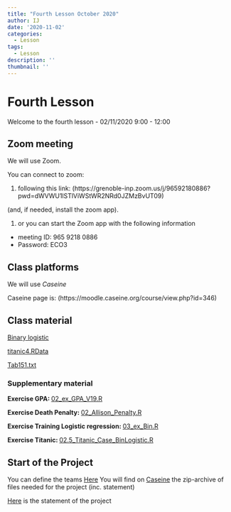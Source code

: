 ```yaml
---
title: "Fourth Lesson October 2020"
author: IJ
date: '2020-11-02'
categories:
  - Lesson
tags:
  - Lesson
description: ''
thumbnail: ''
---
```


# Fourth Lesson

Welcome to the fourth lesson - 02/11/2020 9:00 - 12:00


## Zoom meeting

We will use Zoom.

You can connect to zoom:

1. following this link: (https://grenoble-inp.zoom.us/j/96592180886?pwd=dWVWU1lSTlViWStWR2NRd0JZMzBvUT09)


(and, if needed, install the zoom app).

1. or you can start the Zoom app with the following information
  + meeting ID: 965 9218 0886
  + Password: ECO3

## Class platforms

We will use *Caseine*

Caseine page is: (https://moodle.caseine.org/course/view.php?id=346)


## Class material

[Binary logistic](/Data-pdf/020_LogisticRegression_E3.pdf)

[titanic4.RData](/Data-pdf/titanic4.RData)

[Tab151.txt](/Data-pdf/Tab151.txt)

### Supplementary material

**Exercise GPA: ** [02_ex_GPA_V19.R](/Data-pdf/02_ex_GPA_V19.R)

**Exercise Death Penalty: **[02_Allison_Penalty.R](/Data-pdf/02_Allison_Penalty.R)

**Exercise Training Logistic regression: **[03_ex_Bin.R](/Data-pdf/03_ex_Bin.R)

**Exercise Titanic: **[02.5_Titanic_Case_BinLogistic.R](/Data-pdf/02.5_Titanic_Case_BinLogistic.R)

## Start of the Project 

You can define the teams [Here](https://docs.google.com/spreadsheets/d/1Uxf_SjotuIQL4ZlF0r8_7ZaewL17Zmgbvzrh8h2OT70/edit#gid=0
)
You will find on [Caseine](https://moodle.caseine.org/course/view.php?id=346) the zip-archive of files needed for the project (inc. statement)

[Here](/Data-pdf/EnonceTP_Eco3_2020.pdf) is the statement of the project